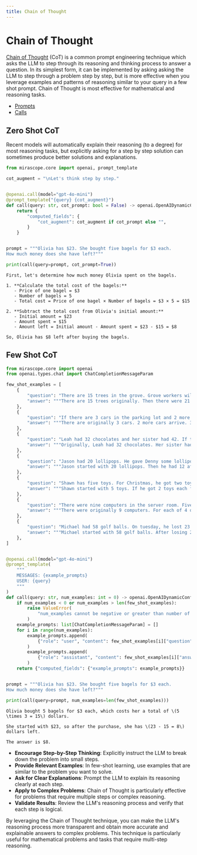 ```yaml
---
title: Chain of Thought
---
```


# Chain of Thought

[Chain of Thought](https://arxiv.org/pdf/2201.11903) (CoT) is a common prompt engineering technique which asks the LLM to step through its reasoning and thinking process to answer a question. In its simplest form, it can be implemented by asking asking the LLM to step through a problem step by step, but is more effective when you leverage examples and patterns of reasoning similar to your query in a few shot prompt. Chain of Thought is most effective for mathematical and reasoning tasks.

<Info title="Mirascope Concepts Used" collapsible={true} defaultCollapsed={true}>
<ul>
<li><a href="/docs/mirascope/learn/prompts/">Prompts</a></li>
<li><a href="/docs/mirascope/learn/calls/">Calls</a></li>
</ul>
</Info>

## Zero Shot CoT

<Note title="Note">
<p>Recent models will automatically explain their reasoning (to a degree) for most reasoning tasks, but explicitly asking for a step by step solution can sometimes produce better solutions and explanations.</p>
</Note>



```python
from mirascope.core import openai, prompt_template

cot_augment = "\nLet's think step by step."


@openai.call(model="gpt-4o-mini")
@prompt_template("{query} {cot_augment}")
def call(query: str, cot_prompt: bool = False) -> openai.OpenAIDynamicConfig:
    return {
        "computed_fields": {
            "cot_augment": cot_augment if cot_prompt else "",
        }
    }


prompt = """Olivia has $23. She bought five bagels for $3 each.
How much money does she have left?"""

print(call(query=prompt, cot_prompt=True))
```

    First, let's determine how much money Olivia spent on the bagels.
    
    1. **Calculate the total cost of the bagels:**
       - Price of one bagel = $3
       - Number of bagels = 5
       - Total cost = Price of one bagel × Number of bagels = $3 × 5 = $15
    
    2. **Subtract the total cost from Olivia's initial amount:**
       - Initial amount = $23
       - Amount spent = $15
       - Amount left = Initial amount - Amount spent = $23 - $15 = $8
    
    So, Olivia has $8 left after buying the bagels.


## Few Shot CoT


```python
from mirascope.core import openai
from openai.types.chat import ChatCompletionMessageParam

few_shot_examples = [
    {
        "question": "There are 15 trees in the grove. Grove workers will plant trees in the grove today. After they are done, there will be 21 trees. How many trees did the grove workers plant today?",
        "answer": """There are 15 trees originally. Then there were 21 trees after some more were planted. So there must have been 21 - 15 = 6. The answer is 6.""",
    },
    {
        "question": "If there are 3 cars in the parking lot and 2 more cars arrive, how many cars are in the parking lot?",
        "answer": """There are originally 3 cars. 2 more cars arrive. 3 + 2 = 5. The answer is 5.""",
    },
    {
        "question": "Leah had 32 chocolates and her sister had 42. If they ate 35, how many pieces do they have left in total?",
        "answer": """Originally, Leah had 32 chocolates. Her sister had 42. So in total they had 32 + 42 = 74. After eating 35, they had 74 - 35 = 39. The answer is 39.""",
    },
    {
        "question": "Jason had 20 lollipops. He gave Denny some lollipops. Now Jason has 12 lollipops. How many lollipops did Jason give to Denny?",
        "answer": """Jason started with 20 lollipops. Then he had 12 after giving some to Denny. So he gave Denny 20 - 12 = 8. The answer is 8.""",
    },
    {
        "question": "Shawn has five toys. For Christmas, he got two toys each from his mom and dad. How many toys does he have now?",
        "answer": """Shawn started with 5 toys. If he got 2 toys each from his mom and dad, then that is 4 more toys. 5 + 4 = 9. The answer is 9.""",
    },
    {
        "question": "There were nine computers in the server room. Five more computers were installed each day, from monday to thursday. How many computers are now in the server room?",
        "answer": """There were originally 9 computers. For each of 4 days, 5 more computers were added. So 5 * 4 = 20 computers were added. 9 + 20 is 29. The answer is 29.""",
    },
    {
        "question": "Michael had 58 golf balls. On tuesday, he lost 23 golf balls. On wednesday, he lost 2 more. How many golf balls did he have at the end of wednesday?",
        "answer": """Michael started with 58 golf balls. After losing 23 on tuesday, he had 58 - 23 = 35. After losing 2 more, he had 35 - 2 = 33 golf balls. The answer is 33.""",
    },
]


@openai.call(model="gpt-4o-mini")
@prompt_template(
    """
    MESSAGES: {example_prompts}
    USER: {query}
    """
)
def call(query: str, num_examples: int = 0) -> openai.OpenAIDynamicConfig:
    if num_examples < 0 or num_examples > len(few_shot_examples):
        raise ValueError(
            "num_examples cannot be negative or greater than number of available examples."
        )
    example_prompts: list[ChatCompletionMessageParam] = []
    for i in range(num_examples):
        example_prompts.append(
            {"role": "user", "content": few_shot_examples[i]["question"]}
        )
        example_prompts.append(
            {"role": "assistant", "content": few_shot_examples[i]["answer"]}
        )
    return {"computed_fields": {"example_prompts": example_prompts}}


prompt = """Olivia has $23. She bought five bagels for $3 each.
How much money does she have left?"""

print(call(query=prompt, num_examples=len(few_shot_examples)))
```

    Olivia bought 5 bagels for $3 each, which costs her a total of \(5 \times 3 = 15\) dollars. 
    
    She started with $23, so after the purchase, she has \(23 - 15 = 8\) dollars left. 
    
    The answer is $8.


<Info title="Effective Chain of Thought Usage">
<ul>
<li><strong>Encourage Step-by-Step Thinking</strong>: Explicitly instruct the LLM to break down the problem into small steps.</li>
<li><strong>Provide Relevant Examples</strong>: In few-shot learning, use examples that are similar to the problem you want to solve.</li>
<li><strong>Ask for Clear Explanations</strong>: Prompt the LLM to explain its reasoning clearly at each step.</li>
<li><strong>Apply to Complex Problems</strong>: Chain of Thought is particularly effective for problems that require multiple steps or complex reasoning.</li>
<li><strong>Validate Results</strong>: Review the LLM's reasoning process and verify that each step is logical.</li>
</ul>
</Info>

By leveraging the Chain of Thought technique, you can make the LLM's reasoning process more transparent and obtain more accurate and explainable answers to complex problems. This technique is particularly useful for mathematical problems and tasks that require multi-step reasoning.
